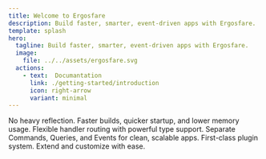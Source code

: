 ```yaml
---
title: Welcome to Ergosfare
description: Build faster, smarter, event-driven apps with Ergosfare.
template: splash
hero:
  tagline: Build faster, smarter, event-driven apps with Ergosfare.
  image:
    file: ../../assets/ergosfare.svg
  actions:
    - text:  Documantation
      link: ./getting-started/introduction
      icon: right-arrow
      variant: minimal
---
```



<CardGrid stagger> 
  <Card title="Reflection-Free" icon="zap"> 
    No heavy reflection. Faster builds, quicker startup, and lower memory usage. 
  </Card>
  
  <Card title="Polymorphic Dispatcher" icon="layers"> 
    Flexible handler routing with powerful type support. 
  </Card>
  
  <Card title="CQRS Modular Architecture" icon="grid"> 
    Separate Commands, Queries, and Events for clean, scalable apps. 
  </Card> 
  
  <Card title="Craftable Architecture" icon="puzzle-piece"> 
    First-class plugin system. Extend and customize with ease. 
  </Card> 
</CardGrid>
